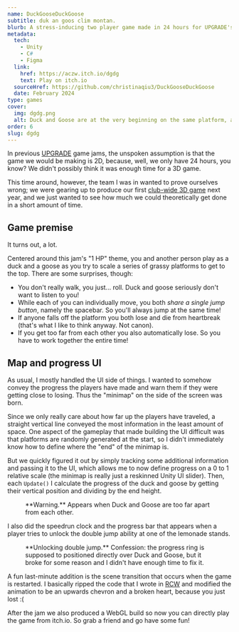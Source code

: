 ```yaml
---
name: DuckGooseDuckGoose
subtitle: duk an goos clim montan.
blurb: A stress-inducing two player game made in 24 hours for UPGRADE's Spring 2024 Game Jam.
metadata:
  tech:
    - Unity
    - C#
    - Figma
  link:
    href: https://aczw.itch.io/dgdg
    text: Play on itch.io
  sourceHref: https://github.com/christinaqiu3/DuckGooseDuckGoose
  date: February 2024
type: games
cover:
  img: dgdg.png
  alt: Duck and Goose are at the very beginning on the same platform, attempting to get to the lemonade stand on their right.
order: 6
slug: dgdg
---
```



In previous [UPGRADE](https://pennupgrade.com) game jams, the unspoken assumption is that the game we would be making is 2D, because, well, we only have 24 hours, you know? We didn't possibly think it was enough time for a 3D game.

This time around, however, the team I was in wanted to prove ourselves wrong; we were gearing up to produce our first [club-wide 3D game](/projects/tanks) next year, and we just wanted to see how much we could theoretically get done in a short amount of time.

## Game premise

It turns out, a lot.

Centered around this jam's "1 HP" theme, you and another person play as a duck and a goose as you try to scale a series of grassy platforms to get to the top. There are some surprises, though:

- You don't really walk, you just... roll. Duck and goose seriously don't want to listen to you!
- While each of you can individually move, you both _share a single jump button_, namely the spacebar. So you'll always jump at the same time!
- If anyone falls off the platform you both lose and die from heartbreak (that's what I like to think anyway. Not canon).
- If you get too far from each other you also automatically lose. So you have to work together the entire time!

## Map and progress UI

As usual, I mostly handled the UI side of things. I wanted to somehow convey the progress the players have made and warn them if they were getting close to losing. Thus the "minimap" on the side of the screen was born.

Since we only really care about how far up the players have traveled, a straight vertical line conveyed the most information in the least amount of space. One aspect of the gameplay that made building the UI difficult was that platforms are randomly generated at the start, so I didn't immediately know how to define where the "end" of the minimap is.

But we quickly figured it out by simply tracking some additional information and passing it to the UI, which allows me to now define progress on a 0 to 1 relative scale (the minimap is really just a reskinned Unity UI slider). Then, each `Update()` I calculate the progress of the duck and goose by getting their vertical position and dividing by the end height.

<figure class="mx-auto flex items-end gap-4">
  <div class="max-w-[125px]">
    <VideoGif
      content={{ collection: "projects", folder: "dgdg" }}
      name="dgdg-timeline-warning"
      hasWebM
    />
  </div>
  <figcaption class="max-w-[150px]">
    **Warning.** Appears when Duck and Goose are too far apart from each other.
  </figcaption>
</figure>

I also did the speedrun clock and the progress bar that appears when a player tries to unlock the double jump ability at one of the lemonade stands.

<figure class="bleed-wide">
  <VideoGif
    content={{ collection: "projects", folder: "dgdg" }}
    name="dgdg-lemonade-stand"
    hasWebM
  />
  <figcaption>
    **Unlocking double jump.** Confession: the progress ring is supposed to positioned directly over
    Duck and Goose, but it broke for some reason and I didn't have enough time to fix it.
  </figcaption>
</figure>

A fun last-minute addition is the scene transition that occurs when the game is restarted. I basically ripped the code that I wrote in [RCW](/projects/rcw) and modified the animation to be an upwards chevron and a broken heart, because you just lost :(

After the jam we also produced a WebGL build so now you can directly play the game from itch.io. So grab a friend and go have some fun!
